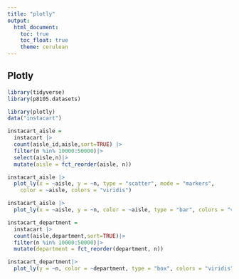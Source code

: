 ```yaml
---
title: "plotly"
output: 
  html_document:
    toc: true
    toc_float: true
    theme: cerulean
---
```

## Plotly
```r
library(tidyverse)
library(p8105.datasets)

library(plotly)
data("instacart")
```

```r
instacart_aisle = 
  instacart |> 
  count(aisle_id,aisle,sort=TRUE) |> 
  filter(n %in% 10000:50000)|>
  select(aisle,n)|>
  mutate(aisle = fct_reorder(aisle, n)) 

instacart_aisle |> 
  plot_ly(x = ~aisle, y = ~n, type = "scatter", mode = "markers",
    color = ~aisle, colors = "viridis")

instacart_aisle |> 
  plot_ly(x = ~aisle, y = ~n, color = ~aisle, type = "bar", colors = "viridis")

instacart_department = 
  instacart |> 
  count(aisle,department,sort=TRUE)|>
  filter(n %in% 10000:50000)|>
  mutate(department = fct_reorder(department, n)) 

instacart_department|> 
  plot_ly(y = ~n, color = ~department, type = "box", colors = "viridis")
```